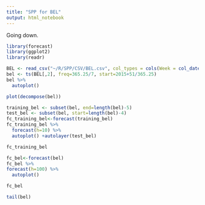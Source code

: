 ```yaml
---
title: "SPP for BEL"
output: html_notebook
---
```

Going down.

```r
library(forecast)
library(ggplot2)
library(readr)
```

```r
BEL <- read_csv("~/R/SPP/CSV/BEL.csv", col_types = cols(Week = col_date(format = "%Y-%m-%d")))
bel <- ts(BEL[,2], freq=365.25/7, start=2015+51/365.25)
bel %>%
  autoplot()
```

```r
plot(decompose(bel))
```

```r
training_bel <- subset(bel, end=length(bel)-5)
test_bel <- subset(bel, start=length(bel)-4)
fc_training_bel<-forecast(training_bel)
fc_training_bel %>%
  forecast(h=10) %>%
  autoplot() +autolayer(test_bel)
```

```r
fc_training_bel
```

```r
fc_bel<-forecast(bel)
fc_bel %>%
forecast(h=100) %>%
  autoplot()
```

```r
fc_bel
```

```r
tail(bel)
```

